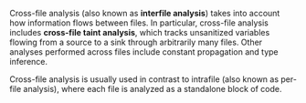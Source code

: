 Cross-file analysis (also known as **interfile analysis**) takes into account how information flows between files. In particular, cross-file analysis includes **cross-file taint analysis**, which tracks unsanitized variables flowing from a source to a sink through arbitrarily many files. Other analyses performed across files include constant propagation and type inference.

Cross-file analysis is usually used in contrast to intrafile (also known as per-file analysis), where each file is analyzed as a standalone block of code.
